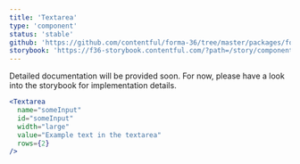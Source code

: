 ```yaml
---
title: 'Textarea'
type: 'component'
status: 'stable'
github: 'https://github.com/contentful/forma-36/tree/master/packages/forma-36-react-components/src/components/Textarea'
storybook: 'https://f36-storybook.contentful.com/?path=/story/components-textarea--default'
---
```


Detailed documentation will be provided soon. For now, please have a look into the storybook for implementation details.

```jsx
<Textarea
  name="someInput"
  id="someInput"
  width="large"
  value="Example text in the textarea"
  rows={2}
/>
```
